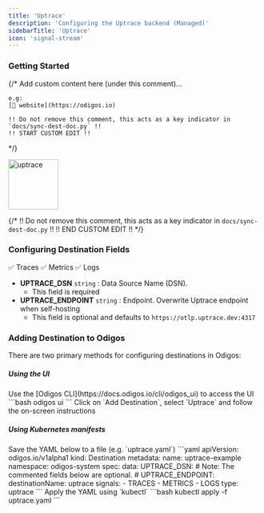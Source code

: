 ```yaml
---
title: 'Uptrace'
description: 'Configuring the Uptrace backend (Managed)'
sidebarTitle: 'Uptrace'
icon: 'signal-stream'
---
```


### Getting Started

{/*
    Add custom content here (under this comment)...

    e.g:
    [🔗 website](https://odigos.io)

    !! Do not remove this comment, this acts as a key indicator in `docs/sync-dest-doc.py` !!
    !! START CUSTOM EDIT !!
*/}

<img src='https://d15jtxgb40qetw.cloudfront.net/uptrace.svg' alt='uptrace' width="100" height="100" className="not-prose" />

{/*
    !! Do not remove this comment, this acts as a key indicator in `docs/sync-dest-doc.py` !!
    !! END CUSTOM EDIT !!
*/}

### Configuring Destination Fields

<Accordion title="Supported Signals:">
  ✅ Traces
  ✅ Metrics
  ✅ Logs
</Accordion>

- **UPTRACE_DSN** `string` : Data Source Name (DSN).
  - This field is required
- **UPTRACE_ENDPOINT** `string` : Endpoint. Overwrite Uptrace endpoint when self-hosting
  - This field is optional and defaults to `https://otlp.uptrace.dev:4317`

### Adding Destination to Odigos

There are two primary methods for configuring destinations in Odigos:

##### **Using the UI**

<Steps>
  <Step>
    Use the [Odigos CLI](https://docs.odigos.io/cli/odigos_ui) to access the UI
    ```bash
    odigos ui
    ```
  </Step>
  <Step>
    Click on `Add Destination`, select `Uptrace` and follow the on-screen instructions
  </Step>
</Steps>

##### **Using Kubernetes manifests**

<Steps>
  <Step>
    Save the YAML below to a file (e.g. `uptrace.yaml`)
    ```yaml
    apiVersion: odigos.io/v1alpha1
    kind: Destination
    metadata:
      name: uptrace-example
      namespace: odigos-system
    spec:
      data:
        UPTRACE_DSN: <Data Source Name (DSN)>
        # Note: The commented fields below are optional.
        # UPTRACE_ENDPOINT: <Endpoint>
      destinationName: uptrace
      signals:
      - TRACES
      - METRICS
      - LOGS
      type: uptrace
    ```
  </Step>
  <Step>
    Apply the YAML using `kubectl`
    ```bash
    kubectl apply -f uptrace.yaml
    ```
  </Step>
</Steps>